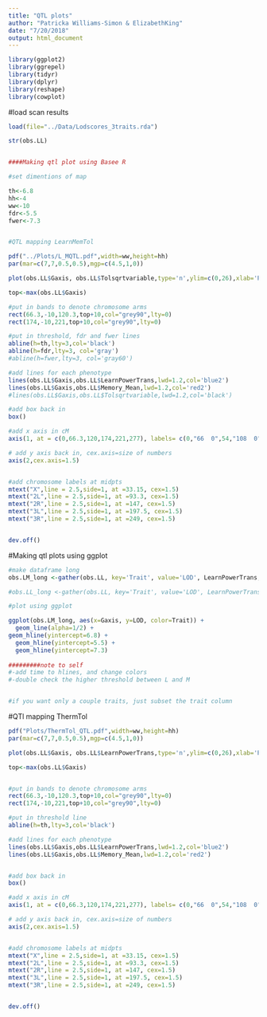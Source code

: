 ```yaml
---
title: "QTL plots"
author: "Patricka Williams-Simon & ElizabethKing"
date: "7/20/2018"
output: html_document
---
```


```r
library(ggplot2)
library(ggrepel)
library(tidyr)
library(dplyr)
library(reshape)
library(cowplot)
```

#load scan results

```r
load(file="../Data/Lodscores_3traits.rda")

str(obs.LL)


####Making qtl plot using Basee R 

#set dimentions of map

th<-6.8
hh<-4
ww<-10
fdr<-5.5
fwer<-7.3


#QTL mapping LearnMemTol

pdf("../Plots/L_MQTL.pdf",width=ww,height=hh)
par(mar=c(7,7,0.5,0.5),mgp=c(4.5,1,0))

plot(obs.LL$Gaxis, obs.LL$Tolsqrtvariable,type='n',ylim=c(0,26),xlab='Position (cM)',ylab="LOD",axes=FALSE,cex.lab=2)

top<-max(obs.LL$Gaxis)

#put in bands to denote chromosome arms
rect(66.3,-10,120.3,top+10,col="grey90",lty=0)
rect(174,-10,221,top+10,col="grey90",lty=0)

#put in threshold, fdr and fwer lines
abline(h=th,lty=3,col='black')
abline(h=fdr,lty=3, col='gray')
#abline(h=fwer,lty=3, col='gray60')

#add lines for each phenotype
lines(obs.LL$Gaxis,obs.LL$LearnPowerTrans,lwd=1.2,col='blue2')
lines(obs.LL$Gaxis,obs.LL$Memory_Mean,lwd=1.2,col='red2')
#lines(obs.LL$Gaxis,obs.LL$Tolsqrtvariable,lwd=1.2,col='black')

#add box back in
box() 

#add x axis in cM
axis(1, at = c(0,66.3,120,174,221,277), labels= c(0,"66  0",54,"108  0",47,103), tick=FALSE,cex.axis=1)

# add y axis back in, cex.axis=size of numbers 
axis(2,cex.axis=1.5)


#add chromosome labels at midpts
mtext("X",line = 2.5,side=1, at =33.15, cex=1.5)
mtext("2L",line = 2.5,side=1, at =93.3, cex=1.5)
mtext("2R",line = 2.5,side=1, at =147, cex=1.5)
mtext("3L",line = 2.5,side=1, at =197.5, cex=1.5)
mtext("3R",line = 2.5,side=1, at =249, cex=1.5)


dev.off()
```

#Making qtl plots using ggplot

```r

#make dataframe long
obs.LM_long <-gather(obs.LL, key='Trait', value='LOD', LearnPowerTrans, Memory_Mean)

#obs.LL_long <-gather(obs.LL, key='Trait', value='LOD', LearnPowerTrans, Memory_Mean, #Tolsqrtvariable)

#plot using ggplot

ggplot(obs.LM_long, aes(x=Gaxis, y=LOD, color=Trait)) +
  geom_line(alpha=1/2) +
geom_hline(yintercept=6.8) +
  geom_hline(yintercept=5.5) +
  geom_hline(yintercept=7.3) 
  
#########note to self
#-add time to hlines, and change colors
#-double check the higher threshold between L and M


#if you want only a couple traits, just subset the trait column

```


#QTl mapping ThermTol
```r

pdf("Plots/ThermTol_QTL.pdf",width=ww,height=hh)
par(mar=c(7,7,0.5,0.5),mgp=c(4.5,1,0))

plot(obs.LL$Gaxis, obs.LL$LearnPowerTrans,type='n',ylim=c(0,26),xlab='Position (cM)',ylab="LOD",axes=FALSE,cex.lab=2)

top<-max(obs.LL$Gaxis)


#put in bands to denote chromosome arms
rect(66.3,-10,120.3,top+10,col="grey90",lty=0)
rect(174,-10,221,top+10,col="grey90",lty=0)

#put in threshold line
abline(h=th,lty=3,col='black')

#add lines for each phenotype
lines(obs.LL$Gaxis,obs.LL$LearnPowerTrans,lwd=1.2,col='blue2')
lines(obs.LL$Gaxis,obs.LL$Memory_Mean,lwd=1.2,col='red2')


#add box back in
box() 

#add x axis in cM
axis(1, at = c(0,66.3,120,174,221,277), labels= c(0,"66  0",54,"108  0",47,103), tick=FALSE,cex.axis=1)

# add y axis back in, cex.axis=size of numbers 
axis(2,cex.axis=1.5)


#add chromosome labels at midpts
mtext("X",line = 2.5,side=1, at =33.15, cex=1.5)
mtext("2L",line = 2.5,side=1, at =93.3, cex=1.5)
mtext("2R",line = 2.5,side=1, at =147, cex=1.5)
mtext("3L",line = 2.5,side=1, at =197.5, cex=1.5)
mtext("3R",line = 2.5,side=1, at =249, cex=1.5)


dev.off()
```



